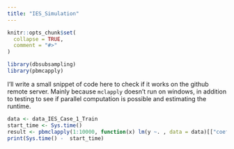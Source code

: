 ```yaml
---
title: "IES_Simulation"
---
```


```r
knitr::opts_chunk$set(
  collapse = TRUE,
  comment = "#>"
)
```

```r
library(dbsubsampling)
library(pbmcapply)
```

I'll write a small snippet of code here to check if it works on the github remote server. Mainly because `mclapply` doesn't run on windows, in addition to testing to see if parallel computation is possible and estimating the runtime.

```r
data <- data_IES_Case_1_Train
start_time <- Sys.time()
result <- pbmclapply(1:10000, function(x) lm(y ~. , data = data)[["coefficients"]][1], mc.cores = 5)
print(Sys.time() -  start_time)
```

